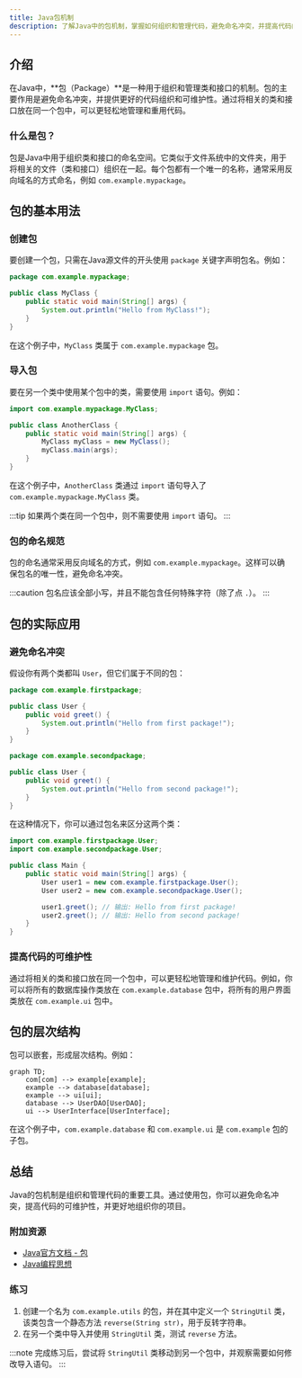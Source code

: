 ```yaml
---
title: Java包机制
description: 了解Java中的包机制，掌握如何组织和管理代码，避免命名冲突，并提高代码的可维护性。
---
```


## 介绍

在Java中，**包（Package）**是一种用于组织和管理类和接口的机制。包的主要作用是避免命名冲突，并提供更好的代码组织和可维护性。通过将相关的类和接口放在同一个包中，可以更轻松地管理和重用代码。

### 什么是包？

包是Java中用于组织类和接口的命名空间。它类似于文件系统中的文件夹，用于将相关的文件（类和接口）组织在一起。每个包都有一个唯一的名称，通常采用反向域名的方式命名，例如 `com.example.mypackage`。

## 包的基本用法

### 创建包

要创建一个包，只需在Java源文件的开头使用 `package` 关键字声明包名。例如：

```java
package com.example.mypackage;

public class MyClass {
    public static void main(String[] args) {
        System.out.println("Hello from MyClass!");
    }
}
```

在这个例子中，`MyClass` 类属于 `com.example.mypackage` 包。

### 导入包

要在另一个类中使用某个包中的类，需要使用 `import` 语句。例如：

```java
import com.example.mypackage.MyClass;

public class AnotherClass {
    public static void main(String[] args) {
        MyClass myClass = new MyClass();
        myClass.main(args);
    }
}
```

在这个例子中，`AnotherClass` 类通过 `import` 语句导入了 `com.example.mypackage.MyClass` 类。

:::tip
如果两个类在同一个包中，则不需要使用 `import` 语句。
:::

### 包的命名规范

包的命名通常采用反向域名的方式，例如 `com.example.mypackage`。这样可以确保包名的唯一性，避免命名冲突。

:::caution
包名应该全部小写，并且不能包含任何特殊字符（除了点 `.`）。
:::

## 包的实际应用

### 避免命名冲突

假设你有两个类都叫 `User`，但它们属于不同的包：

```java
package com.example.firstpackage;

public class User {
    public void greet() {
        System.out.println("Hello from first package!");
    }
}
```

```java
package com.example.secondpackage;

public class User {
    public void greet() {
        System.out.println("Hello from second package!");
    }
}
```

在这种情况下，你可以通过包名来区分这两个类：

```java
import com.example.firstpackage.User;
import com.example.secondpackage.User;

public class Main {
    public static void main(String[] args) {
        User user1 = new com.example.firstpackage.User();
        User user2 = new com.example.secondpackage.User();

        user1.greet(); // 输出: Hello from first package!
        user2.greet(); // 输出: Hello from second package!
    }
}
```

### 提高代码的可维护性

通过将相关的类和接口放在同一个包中，可以更轻松地管理和维护代码。例如，你可以将所有的数据库操作类放在 `com.example.database` 包中，将所有的用户界面类放在 `com.example.ui` 包中。

## 包的层次结构

包可以嵌套，形成层次结构。例如：

```mermaid
graph TD;
    com[com] --> example[example];
    example --> database[database];
    example --> ui[ui];
    database --> UserDAO[UserDAO];
    ui --> UserInterface[UserInterface];
```

在这个例子中，`com.example.database` 和 `com.example.ui` 是 `com.example` 包的子包。

## 总结

Java的包机制是组织和管理代码的重要工具。通过使用包，你可以避免命名冲突，提高代码的可维护性，并更好地组织你的项目。

### 附加资源

- [Java官方文档 - 包](https://docs.oracle.com/javase/tutorial/java/package/index.html)
- [Java编程思想](https://www.amazon.com/Thinking-Java-4th-Bruce-Eckel/dp/0131872486)

### 练习

1. 创建一个名为 `com.example.utils` 的包，并在其中定义一个 `StringUtil` 类，该类包含一个静态方法 `reverse(String str)`，用于反转字符串。
2. 在另一个类中导入并使用 `StringUtil` 类，测试 `reverse` 方法。

:::note
完成练习后，尝试将 `StringUtil` 类移动到另一个包中，并观察需要如何修改导入语句。
:::